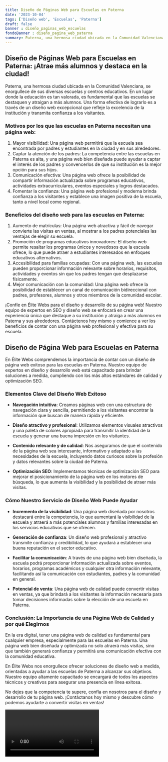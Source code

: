 ```yaml
---
title: Diseño de Páginas Web para Escuelas en Paterna
date: '2023-10-04'
tags: ['Diseño web', 'Escuelas', 'Paterna']
draft: false
banner : diseño_paginas_web_escuelas
fondoBanner : diseño_pagina_web_paterna
summary: Paterna, una hermosa ciudad ubicada en la Comunidad Valenciana, se enorgullece de sus diversas escuelas y centros educativos. En un lugar donde la educación es tan valorada, es fundamental que las escuelas se destaquen y atraigan a más alumnos. Una forma efectiva de lograrlo es a través de un diseño web excepcional que refleje la excelencia de la institución y transmita confianza a los visitantes.
---
```


## Diseño de Páginas Web para Escuelas en Paterna: ¡Atrae más alumnos y destaca en la ciudad!

Paterna, una hermosa ciudad ubicada en la Comunidad Valenciana, se enorgullece de sus diversas escuelas y centros educativos. En un lugar donde la educación es tan valorada, es fundamental que las escuelas se destaquen y atraigan a más alumnos. Una forma efectiva de lograrlo es a través de un diseño web excepcional que refleje la excelencia de la institución y transmita confianza a los visitantes.

### Motivos por los que las escuelas en Paterna necesitan una página web:

1. Mayor visibilidad: Una página web permitirá que la escuela sea encontrada por padres y estudiantes en la ciudad y en sus alrededores.
2. Captar la atención de los padres: La competencia entre las escuelas en Paterna es alta, y una página web bien diseñada puede ayudar a captar el interés de los padres y convencerlos de que su institución es la mejor opción para sus hijos.
3. Comunicación efectiva: Una página web ofrece la posibilidad de compartir información actualizada sobre programas educativos, actividades extracurriculares, eventos especiales y logros destacados.
4. Fomentar la confianza: Una página web profesional y moderna brinda confianza a los visitantes y establece una imagen positiva de la escuela, tanto a nivel local como regional.

### Beneficios del diseño web para las escuelas en Paterna:

1. Aumento de matrículas: Una página web atractiva y fácil de navegar convierte las visitas en ventas, al mostrar a los padres potenciales las ventajas de elegir su escuela.
2. Promoción de programas educativos innovadores: El diseño web permite resaltar los programas únicos y novedosos que la escuela ofrece, lo que puede atraer a estudiantes interesados en enfoques educativos alternativos.
3. Accesibilidad para familias ocupadas: Con una página web, las escuelas pueden proporcionar información relevante sobre horarios, requisitos, actividades y eventos sin que los padres tengan que desplazarse físicamente.
4. Mejor comunicación con la comunidad: Una página web ofrece la posibilidad de establecer un canal de comunicación bidireccional con padres, profesores, alumnos y otros miembros de la comunidad escolar.

¡Confíe en Élite Webs para el diseño y desarrollo de su página web! Nuestro equipo de expertos en SEO y diseño web se enfocará en crear una experiencia única que destaque a su institución y atraiga a más alumnos en Paterna y sus alrededores. Contáctenos hoy mismo y comience a ver los beneficios de contar con una página web profesional y efectiva para su escuela.

<GifSeo />

<Cta />

## Diseño de Página Web para Escuelas en Paterna

En Élite Webs comprendemos la importancia de contar con un diseño de página web exitoso para las escuelas en Paterna. Nuestro equipo de expertos en diseño y desarrollo web está capacitado para brindar soluciones a medida, cumpliendo con los más altos estándares de calidad y optimización SEO.

### Elementos Clave del Diseño Web Exitoso

- **Navegación intuitiva**: Creamos páginas web con una estructura de navegación clara y sencilla, permitiendo a los visitantes encontrar la información que buscan de manera rápida y eficiente.

- **Diseño atractivo y profesional**: Utilizamos elementos visuales atractivos y una paleta de colores apropiada para transmitir la identidad de la escuela y generar una buena impresión en los visitantes.

- **Contenido relevante y de calidad**: Nos aseguramos de que el contenido de la página web sea interesante, informativo y adaptado a las necesidades de la escuela, incluyendo datos curiosos sobre la profesión y datos relevantes sobre la ciudad de Paterna.

- **Optimización SEO**: Implementamos técnicas de optimización SEO para mejorar el posicionamiento de la página web en los motores de búsqueda, lo que aumenta la visibilidad y la posibilidad de atraer más visitas.

### Cómo Nuestro Servicio de Diseño Web Puede Ayudar

- **Incremento de la visibilidad**: Una página web diseñada por nosotros destacará entre la competencia, lo que aumentará la visibilidad de la escuela y atraerá a más potenciales alumnos y familias interesadas en los servicios educativos que se ofrecen.

- **Generación de confianza**: Un diseño web profesional y atractivo transmite confianza y credibilidad, lo que ayudará a establecer una buena reputación en el sector educativo.

- **Facilitar la comunicación**: A través de una página web bien diseñada, la escuela podrá proporcionar información actualizada sobre eventos, horarios, programas académicos y cualquier otra información relevante, facilitando así la comunicación con estudiantes, padres y la comunidad en general.

- **Potencial de venta**: Una página web de calidad puede convertir visitas en ventas, ya que brindará a los visitantes la información necesaria para tomar decisiones informadas sobre la elección de una escuela en Paterna.

### Conclusión: La Importancia de una Página Web de Calidad y por qué Elegirnos

En la era digital, tener una página web de calidad es fundamental para cualquier empresa, especialmente para las escuelas en Paterna. Una página web bien diseñada y optimizada no solo atraerá más visitas, sino que también generará confianza y permitirá una comunicación efectiva con la comunidad educativa.

En Élite Webs nos enorgullece ofrecer soluciones de diseño web a medida, orientadas a ayudar a las escuelas de Paterna a alcanzar sus objetivos. Nuestro equipo altamente capacitado se encargará de todos los aspectos técnicos y creativos para asegurar una presencia en línea exitosa.

No dejes que la competencia te supere, confía en nosotros para el diseño y desarrollo de tu página web. ¡Contáctanos hoy mismo y descubre cómo podemos ayudarte a convertir visitas en ventas!

<Video />

<CtaBot job='Escuelas' city='Paterna'/>

<Gmaps query='Paterna+españa+maps' />